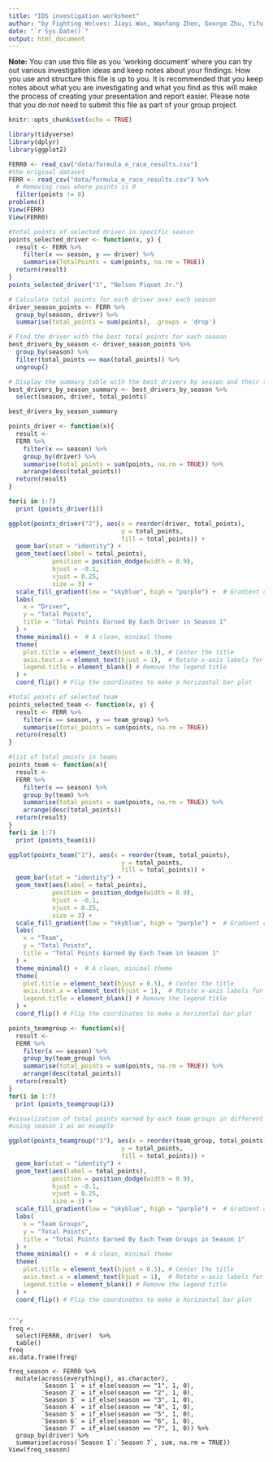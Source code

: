 ```yaml
---
title: "IDS investigation worksheet"
author: "by Fighting Wolves: Jiayi Wan, Wanfang Zhen, George Zhu, Yifu Li & Yunrui Lyu"
date: "`r Sys.Date()`"
output: html_document
---
```


**Note:** You can use this file as you 'working document' where you can try out various investigation ideas and keep notes about your findings. How you use and structure this file is up to you. It is recommended that you keep notes about what you are investigating and what you find as this will make the process of creating your presentation and report easier. Please note that you _do not_ need to submit this file as part of your group project.


```r
knitr::opts_chunk$set(echo = TRUE)
```


```r
library(tidyverse)
library(dplyr)
library(ggplot2)
```


```r
FERR0 <- read_csv("data/formula_e_race_results.csv")
#the original dataset
FERR <- read_csv("data/formula_e_race_results.csv") %>% 
  # Removing rows where points is 0
  filter(points != 0)
problems()
View(FERR)
View(FERR0)
```


```r
#total points of selected driver in specific season
points_selected_driver <- function(x, y) {
  result <- FERR %>%
    filter(x == season, y == driver) %>% 
    summarise(TotalPoints = sum(points, na.rm = TRUE))
  return(result)
}
points_selected_driver("1", "Nelson Piquet Jr.")
```


```r
# Calculate total points for each driver over each season
driver_season_points <- FERR %>%
  group_by(season, driver) %>%
  summarise(total_points = sum(points), .groups = 'drop')

# Find the driver with the best total points for each season
best_drivers_by_season <- driver_season_points %>%
  group_by(season) %>%
  filter(total_points == max(total_points)) %>%
  ungroup()

# Display the summary table with the best drivers by season and their total points
best_drivers_by_season_summary <- best_drivers_by_season %>%
  select(season, driver, total_points)

best_drivers_by_season_summary

```


```r
points_driver <- function(x){
  result <- 
  FERR %>%
    filter(x == season) %>%
    group_by(driver) %>%
    summarise(total_points = sum(points, na.rm = TRUE)) %>%
    arrange(desc(total_points))
  return(result)
}

for(i in 1:7)
  print (points_driver(i))


```


```r
ggplot(points_driver("2"), aes(x = reorder(driver, total_points), 
                               y = total_points, 
                               fill = total_points)) +
  geom_bar(stat = "identity") +
  geom_text(aes(label = total_points), 
            position = position_dodge(width = 0.9), 
            hjust = -0.1, 
            vjust = 0.25, 
            size = 3) +
  scale_fill_gradient(low = "skyblue", high = "purple") +  # Gradient color based on total points
  labs(
    x = "Driver", 
    y = "Total Points",
    title = "Total Points Earned By Each Driver in Season 1"
  ) +
  theme_minimal() +  # A clean, minimal theme
  theme(
    plot.title = element_text(hjust = 0.5), # Center the title
    axis.text.x = element_text(hjust = 1),  # Rotate x-axis labels for better readability
    legend.title = element_blank() # Remove the legend title
  ) +
  coord_flip() # Flip the coordinates to make a horizontal bar plot

```


```r
#total points of selected team
points_selected_team <- function(x, y) {
  result <- FERR %>%
    filter(x == season, y == team_group) %>% 
    summarise(total_points = sum(points, na.rm = TRUE))
  return(result)
}
```


```r
#list of total points in teams
points_team <- function(x){
  result <- 
  FERR %>%
    filter(x == season) %>%
    group_by(team) %>%
    summarise(total_points = sum(points, na.rm = TRUE)) %>%
    arrange(desc(total_points))
  return(result)
}
for(i in 1:7)
  print (points_team(i))
```


```r
ggplot(points_team("1"), aes(x = reorder(team, total_points), 
                               y = total_points, 
                               fill = total_points)) +
  geom_bar(stat = "identity") +
  geom_text(aes(label = total_points), 
            position = position_dodge(width = 0.9), 
            hjust = -0.1, 
            vjust = 0.25, 
            size = 3) +
  scale_fill_gradient(low = "skyblue", high = "purple") +  # Gradient color based on total points
  labs(
    x = "Team", 
    y = "Total Points",
    title = "Total Points Earned By Each Team in Season 1"
  ) +
  theme_minimal() +  # A clean, minimal theme
  theme(
    plot.title = element_text(hjust = 0.5), # Center the title
    axis.text.x = element_text(hjust = 1),  # Rotate x-axis labels for better readability
    legend.title = element_blank() # Remove the legend title
  ) +
  coord_flip() # Flip the coordinates to make a horizontal bar plot

```


```r
points_teamgroup <- function(x){
  result <- 
  FERR %>%
    filter(x == season) %>%
    group_by(team_group) %>%
    summarise(total_points = sum(points, na.rm = TRUE)) %>%
    arrange(desc(total_points))
  return(result)
}
for(i in 1:7)
  print (points_teamgroup(i))
```


```r
#visualization of total points earned by each team groups in different seasons
#using season 1 as an example

ggplot(points_teamgroup("1"), aes(x = reorder(team_group, total_points), 
                               y = total_points, 
                               fill = total_points)) +
  geom_bar(stat = "identity") +
  geom_text(aes(label = total_points), 
            position = position_dodge(width = 0.9), 
            hjust = -0.1, 
            vjust = 0.25, 
            size = 3) +
  scale_fill_gradient(low = "skyblue", high = "purple") +  # Gradient color based on total points
  labs(
    x = "Team Groups", 
    y = "Total Points",
    title = "Total Points Earned By Each Team Groups in Season 1"
  ) +
  theme_minimal() +  # A clean, minimal theme
  theme(
    plot.title = element_text(hjust = 0.5), # Center the title
    axis.text.x = element_text(hjust = 1),  # Rotate x-axis labels for better readability
    legend.title = element_blank() # Remove the legend title
  ) +
  coord_flip() # Flip the coordinates to make a horizontal bar plot
```

```

```r
freq <- 
  select(FERR0, driver)  %>% 
  table()
freq
as.data.frame(freq)

freq_season <- FERR0 %>%
  mutate(across(everything(), as.character),
         `Season 1` = if_else(season == "1", 1, 0),
         `Season 2` = if_else(season == "2", 1, 0),
         `Season 3` = if_else(season == "3", 1, 0),
         `Season 4` = if_else(season == "4", 1, 0),
         `Season 5` = if_else(season == "5", 1, 0),
         `Season 6` = if_else(season == "6", 1, 0),
         `Season 7` = if_else(season == "7", 1, 0)) %>%
  group_by(driver) %>%
  summarise(across(`Season 1`:`Season 7`, sum, na.rm = TRUE))
View(freq_season)
```
